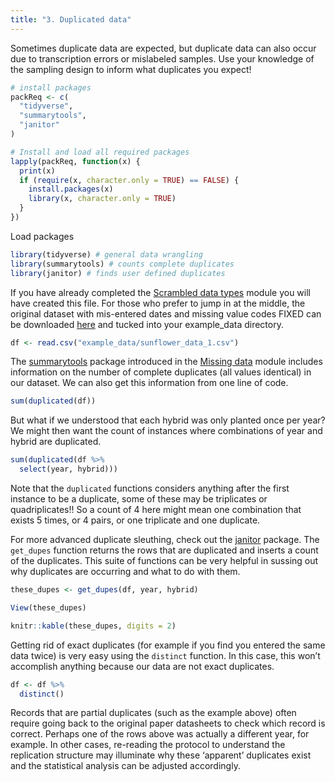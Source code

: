 ```yaml
---
title: "3. Duplicated data"
---
```


Sometimes duplicate data are expected, but duplicate data can also occur due to transcription errors or mislabeled samples. Use your knowledge of the sampling design to inform what duplicates you expect!

```r
# install packages
packReq <- c(
  "tidyverse",
  "summarytools",
  "janitor"
)

# Install and load all required packages
lapply(packReq, function(x) {
  print(x)
  if (require(x, character.only = TRUE) == FALSE) {
    install.packages(x)
    library(x, character.only = TRUE)
  }
})
```

Load packages

```r
library(tidyverse) # general data wrangling
library(summarytools) # counts complete duplicates
library(janitor) # finds user defined duplicates
```

If you have already completed the [Scrambled data types](data_types.qmd) module you will have created this file. For those who prefer to jump in at the middle, the original dataset with mis-entered dates and missing value codes FIXED can be downloaded [here](http://nwt.colorado.edu/tutorial_example_data/sunflower_data_broken.csv) and tucked into your example_data directory.

```r
df <- read.csv("example_data/sunflower_data_1.csv")
```

The [summarytools](https://htmlpreview.github.io/?https://github.com/dcomtois/summarytools/blob/master/doc/introduction.html) package introduced in the [Missing data](missing_data.qmd) module includes information on the number of complete duplicates (all values identical) in our dataset. We can also get this information from one line of code.

```r
sum(duplicated(df))
```

But what if we understood that each hybrid was only planted once per year? We might then want the count of instances where combinations of year and hybrid are duplicated.

```r
sum(duplicated(df %>%
  select(year, hybrid)))
```

Note that the `duplicated` functions considers anything after the first instance to be a duplicate, some of these may be triplicates or quadriplicates!! So a count of 4 here might mean one combination that exists 5 times, or 4 pairs, or one triplicate and one duplicate.

For more advanced duplicate sleuthing, check out the [janitor](https://cran.r-project.org/web/packages/janitor/vignettes/janitor.html) package. The `get_dupes` function returns the rows that are duplicated and inserts a count of the duplicates. This suite of functions can be very helpful in sussing out why duplicates are occurring and what to do with them.

```r
these_dupes <- get_dupes(df, year, hybrid)
```

```r
View(these_dupes)
```

```r
knitr::kable(these_dupes, digits = 2)
```

Getting rid of exact duplicates (for example if you find you entered the same data twice) is very easy using the `distinct` function. In this case, this won't accomplish anything because our data are not exact duplicates.

```r
df <- df %>%
  distinct()
```

Records that are partial duplicates (such as the example above) often require going back to the original paper datasheets to check which record is correct. Perhaps one of the rows above was actually a different year, for example. In other cases, re-reading the protocol to understand the replication structure may illuminate why these 'apparent' duplicates exist and the statistical analysis can be adjusted accordingly.
